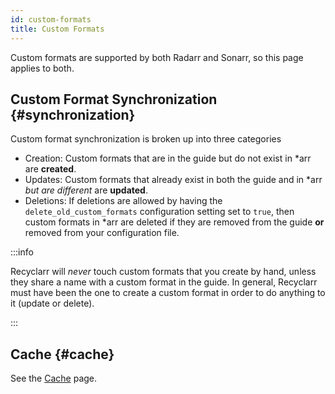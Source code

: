 ```yaml
---
id: custom-formats
title: Custom Formats
---
```


Custom formats are supported by both Radarr and Sonarr, so this page applies to both.

## Custom Format Synchronization {#synchronization}

Custom format synchronization is broken up into three categories

- Creation: Custom formats that are in the guide but do not exist in \*arr are **created**.
- Updates: Custom formats that already exist in both the guide and in \*arr *but are different* are
  **updated**.
- Deletions: If deletions are allowed by having the `delete_old_custom_formats` configuration
  setting set to `true`, then custom formats in \*arr are deleted if they are removed from the guide
  **or** removed from your configuration file.

:::info

Recyclarr will *never* touch custom formats that you create by hand, unless they share a name with a
custom format in the guide. In general, Recyclarr must have been the one to create a custom format
in order to do anything to it (update or delete).

:::

## Cache {#cache}

See the [Cache] page.

[Cache]: ./cache.md
